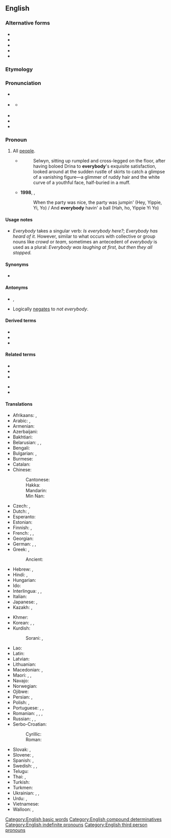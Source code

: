 {{also|every body}}
==English==

===Alternative forms===
* {{l|en|e'rybody}}
* {{l|en|everbody}}
* {{l|en|ever'body}}
* {{l|en|everybuddy}}
* {{l|en|every body}}

===Etymology===
{{compound|en|every|body}}

===Pronunciation===
* {{a|UK}} {{IPA|/ˈɛvɹibɒdi/|lang=en}}
* {{a|US}} {{IPA|/ˈɛvɹibʌdi/|/ˈɛvɹibɑdi/|lang=en}}
** {{a|unstressed}} {{IPA|/ˈɛvɹibədi /|lang=en}}
* {{audio|en-us-everybody.ogg|Audio (US)|lang=en}}
* {{audio|En-uk-everybody.ogg|Audio (UK)|lang=en}}
* {{hyphenation|eve|ry|bod|y|lang=en}}

===Pronoun===
{{en-pron}}

# All [[people]].
#* {{RQ:Chmbrs YngrSt|I}}
#*: Selwyn, sitting up rumpled and cross-legged on the floor, after having boloed Drina to '''everybody''''s exquisite satisfaction, looked around at the sudden rustle of skirts to catch a glimpse of a vanishing figure&mdash;a glimmer of ruddy hair and the white curve of a youthful face, half-buried in a muff.
#* '''1998''', {{w||Baha Men}}, ''{{w|Who Let the Dogs Out?}}''
#*: When the party was nice, the party was jumpin' (Hey, Yippie, Yi, Yo) / And '''everybody''' havin' a ball (Hah, ho, Yippie Yi Yo)

====Usage notes====
* ''Everybody'' takes a singular verb: ''Is everybody here?''; ''Everybody has heard of it.'' However, similar to what occurs with collective or group nouns like ''crowd'' or ''team'', sometimes an antecedent of ''everybody'' is used as a plural: ''Everybody was laughing at first, but then they all stopped.''

====Synonyms====
* {{l|en|everyone}}

====Antonyms====
* {{l|en|nobody}}, {{l|en|no one}}
* Logically [[negates]] to ''not everybody''.

====Derived terms====
* {{l|en|everybody and his cousin}}
* {{l|en|everybody and their brother}}
* {{l|en|everybody who is anybody}}

====Related terms====
{{rel-top}}
* {{l|en|anybody}}
* {{l|en|everything}}
* {{l|en|everywhere}}
{{rel-mid}}
* {{l|en|nobody}}
* {{l|en|somebody}}
{{rel-bottom}}

====Translations====
{{trans-top|all people}}
* Afrikaans: {{t|af|enigiemand}}, {{t+|af|almal}}
* Arabic: {{t|ar|جميع|alt=اَلْجَمِيع}}, {{t|ar|كُلّ شَخْص}}
* Armenian: {{t|hy|բոլորը}}
* Azerbaijani: {{t+|az|hər kəs}}
* Bakhtiari: {{t|bqi|همه|tr=hame|sc=fa-Arab}}
* Belarusian: {{t|be|усе́|m-p|sc=Cyrl}}, {{t|be|ўсе|m-p|sc=Cyrl}}, {{t|be|ко́жны|sc=Cyrl}}
* Bengali: {{t|bn|সবাই|tr=shôbai|sc=Beng}}
* Bulgarian: {{t|bg|вси́чки|m-p|sc=Cyrl}}, {{t|bg|все́ки|sc=Cyrl}}
* Burmese: {{t-needed|my}}
* Catalan: {{t+|ca|tothom}}
* Chinese:
*: Cantonese: {{t|yue|大家|tr=daai6 gaa1|sc=Hani}}
*: Hakka: {{t|hak|大家|tr=thai-kâ|sc=Hani}}
*: Mandarin: {{t+|cmn|大家|tr=dàjiā|sc=Hani}}
*: Min Nan: {{t+|nan|逐家|tr=ta̍k-ke|sc=Hani}}
* Czech: {{t+|cs|všichni|m-p}}, {{t+|cs|každý}}
* Dutch: {{t+|nl|iedereen}}, {{t+|nl|allen}}
* Esperanto: {{t|eo|ĉiuj}}
* Estonian: {{t+|et|igaüks}}
* Finnish: {{t+|fi|jokainen}}, {{t+|fi|kaikki}}
* French: {{t+|fr|tout le monde}}, {{t+|fr|chacun}}, {{t+|fr|tous}}
* Georgian: {{t|ka|ყველა}}
* German: {{t+|de|alle|p}}, {{t+|de|jedermann}}, {{t+|de|jeder}}
* Greek: {{t+|el|όλοι}}, {{t|el|οι πάντες}}
*: Ancient: {{t|grc|[[πᾶς|πάντες]]|m-p}}
* Hebrew: {{t|he|כולם|tr=kulám|sc=Hebr}}, {{t|he|כולם|tr=kulám|alt=כֻּלָּם|sc=Hebr}}
* Hindi: {{t|hi|सब लोग|tr=sab lōg|sc=Deva}}, {{t+|hi|सब|tr=sab|sc=Deva}}
* Hungarian: {{t+|hu|mindenki}}
* Ido: {{t+|io|omni}}
* Interlingua: {{t|ia|totos|p}}, {{t|ia|tote le mundo}}, {{t|ia|omnes|p}}
* Italian: {{t+|it|ciascuno}}
* Japanese: {{t|ja|皆さん|tr=みなさん, mina-san|sc=Jpan}}, {{t+|ja|みんな|tr=minna|sc=Jpan}}
* Kazakh: {{t|kk|әркім|sc=Cyrl}}, {{t|kk|әрбіреу|sc=Cyrl}}
{{trans-mid}}
* Khmer: {{t|km|ទាំងអស់គ្នា|tr=teaŋ ɑh knie|sc=Khmr}}
* Korean: {{t+|ko|모두}}, {{t|ko|누구나}}, {{t+|ko|여러분}}
* Kurdish:
*: Sorani: {{t|ckb|هه‌موکه‌س|sc=ku-Arab}}, {{t|ckb|هه‌مولا|sc=ku-Arab}}
* Lao: {{t-needed|lo}}
* Latin: {{t+|la|omnes}}
* Latvian: {{t+|lv|visi}}
* Lithuanian: {{t+|lt|visi}}
* Macedonian: {{t|mk|сите|m-p}}, {{t|mk|секој}}
* Maori: {{t|mi|ngā tāngata katoa}}, {{t|mi|te katoa}}, {{t|mi|te katoa}}
* Navajo: {{t|nv|tʼáá ájíłtso}}
* Norwegian: {{t+|no|alle}}
* Ojibwe: {{t|oj|gakina awiiya}}
* Persian: {{t|fa|هر کس|tr=har kas|sc=fa-Arab}}, {{t+|fa|همه|tr=hame|sc=fa-Arab}}
* Polish: {{t+|pl|wszyscy|m-pr-p}}, {{t+|pl|każdy}}
* Portuguese: {{t+|pt|todos|m-p}}, {{t+|pt|todo mundo|m}}, {{t|pt|toda a gente|f}}
* Romanian: {{t+|ro|fiecine}}, {{t|ro|toată lumea}}, {{t+|ro|oricine}}, {{t|ro|toți oamenii|m}}
* Russian: {{t+|ru|все|m-p}}, {{t+|ru|ка́ждый}}, {{t+|ru|вся́кий}}
* Serbo-Croatian:
*: Cyrillic: {{t|sh|сви|sc=Cyrl}}
*: Roman: {{t+|sh|svi}}
* Slovak: {{t|sk|všetci|m-p}}, {{t|sk|každý}}
* Slovene: {{t|sl|vsi|m-p}}, {{t+|sl|vsak}}
* Spanish: {{t+|es|todos|m-p}}, {{t+|es|todo el mundo}}
* Swedish: {{t+|sv|alla}}, {{t+|sv|allihop}}, {{t+|sv|allihopa}}
* Telugu: {{t|te|అందరూ|sc=Telu}}
* Thai: {{t|th|ทุกคน}}, {{t|th|ทุกท่าน}}
* Turkish: {{t+|tr|herkes}}
* Turkmen: {{t|tk|her kes}}
* Ukrainian: {{t|uk|усі́|m-p|sc=Cyrl}}, {{t+|uk|всі|m-p|sc=Cyrl}}, {{t+|uk|ко́жний|sc=Cyrl}}
* Urdu: {{t|ur|سب لوگ|tr=sab lōg|sc=ur-Arab}}, {{t|ur|سب|tr=sab|sc=ur-Arab}}
* Vietnamese: {{t|vi|mọi người}}
* Walloon: {{t+|wa|tertos|m-p}}, {{t|wa|tolmonde|m}}
{{trans-bottom}}

[[Category:English basic words]]
[[Category:English compound determinatives]]
[[Category:English indefinite pronouns]]
[[Category:English third person pronouns]]